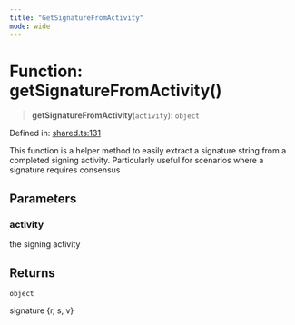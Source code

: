 ```yaml
---
title: "GetSignatureFromActivity"
mode: wide
---
```

  
# Function: getSignatureFromActivity()

> **getSignatureFromActivity**(`activity`): `object`

Defined in: [shared.ts:131](https://github.com/tkhq/sdk/blob/ee72856c3f450731d7501ab05001215768b71500/packages/http/src/shared.ts#L131)

This function is a helper method to easily extract a signature string from a completed signing activity.
Particularly useful for scenarios where a signature requires consensus

## Parameters

### activity

the signing activity

## Returns

`object`

signature {r, s, v}
